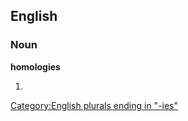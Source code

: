 ==English==

===Noun===
'''homologies'''

# {{plural of|[[homology]]}}

[[Category:English plurals ending in "-ies"]]